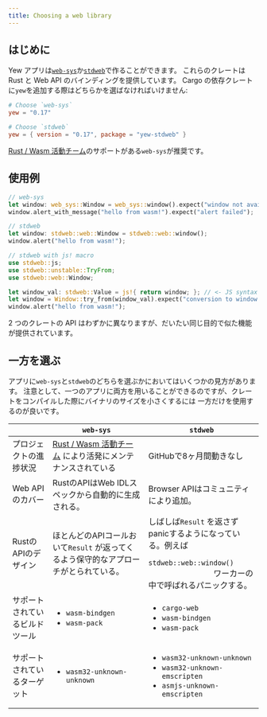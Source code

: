 ```yaml
---
title: Choosing a web library
---
```


## はじめに

Yew アプリは[`web-sys`](https://docs.rs/web-sys)か[`stdweb`](https://docs.rs/stdweb)で作ることができます。
これらのクレートは Rust と Web API のバインディングを提供しています。
Cargo の依存クレートに`yew`を追加する際はどちらかを選ばなければいけません:

```toml
# Choose `web-sys`
yew = "0.17"

# Choose `stdweb`
yew = { version = "0.17", package = "yew-stdweb" }
```

[Rust / Wasm 活動チーム](https://rustwasm.github.io/)のサポートがある`web-sys`が推奨です。

## 使用例

```rust
// web-sys
let window: web_sys::Window = web_sys::window().expect("window not available");
window.alert_with_message("hello from wasm!").expect("alert failed");

// stdweb
let window: stdweb::web::Window = stdweb::web::window();
window.alert("hello from wasm!");

// stdweb with js! macro
use stdweb::js;
use stdweb::unstable::TryFrom;
use stdweb::web::Window;

let window_val: stdweb::Value = js!{ return window; }; // <- JS syntax inside!
let window = Window::try_from(window_val).expect("conversion to window failed");
window.alert("hello from wasm!");
```

2 つのクレートの API はわずかに異なりますが、だいたい同じ目的で似た機能が提供されています。

## 一方を選ぶ

アプリに`web-sys`と`stdweb`のどちらを選ぶかにおいてはいくつかの見方があります。
注意として、一つのアプリに両方を用いることができるのですが、クレートをコンパイルした際にバイナリのサイズを小さくするには
一方だけを使用するのが良いです。

<table>
    <thead>
        <tr>
            <th style={{ textAlign: 'left' }}></th>
            <th style={{ textAlign: 'left' }}>
                <code>web-sys</code>
            </th>
            <th style={{ textAlign: 'left' }}>
                <code>stdweb</code>
            </th>
        </tr>
    </thead>
    <tbody>
        <tr>
            <td style={{ textAlign: 'left' }}>プロジェクトの進捗状況</td>
            <td style={{ textAlign: 'left' }}>
                <a href="https://rustwasm.github.io/">Rust / Wasm 活動チーム</a>
                により活発にメンテナンスされている
            </td>
            <td style={{ textAlign: 'left' }}>GitHubで8ヶ月間動きなし</td>
        </tr>
        <tr>
            <td style={{ textAlign: 'left' }}>Web API のカバー</td>
            <td style={{ textAlign: 'left' }}>
                RustのAPIはWeb IDLスペックから自動的に生成される。
            </td>
            <td style={{ textAlign: 'left' }}>
                Browser APIはコミュニティにより追加。
            </td>
        </tr>
        <tr>
            <td style={{ textAlign: 'left' }}>RustのAPIのデザイン</td>
            <td style={{ textAlign: 'left' }}>
                ほとんどのAPIコールおいて<code>Result</code>
                が返ってくるよう保守的なアプローチがとられている。
            </td>
            <td style={{ textAlign: 'left' }}>
                しばしば<code>Result</code>
                を返さずpanicするようになっている。例えば
                <code>
                    stdweb::web::window()
                </code>
                ワーカーの中で呼ばれるパニックする。
            </td>
        </tr>
        <tr>
            <td style={{ textAlign: 'left' }}>
                サポートされているビルドツール
            </td>
            <td style={{ textAlign: 'left' }}>
                <p></p>
                <ul>
                    <li>
                        <code>wasm-bindgen</code>
                    </li>
                    <li>
                        <code>wasm-pack</code>
                    </li>
                </ul>
            </td>
            <td style={{ textAlign: 'left' }}>
                <p></p>
                <ul>
                    <li>
                        <code>cargo-web</code>
                    </li>
                    <li>
                        <code>wasm-bindgen</code>
                    </li>
                    <li>
                        <code>wasm-pack</code>
                    </li>
                </ul>
            </td>
        </tr>
        <tr>
            <td style={{ textAlign: 'left' }}>サポートされているターゲット</td>
            <td style={{ textAlign: 'left' }}>
                <ul>
                    <li>
                        <code>wasm32-unknown-unknown</code>
                    </li>
                </ul>
            </td>
            <td style={{ textAlign: 'left' }}>
                <ul>
                    <li>
                        <code>wasm32-unknown-unknown</code>
                    </li>
                    <li>
                        <code>wasm32-unknown-emscripten</code>
                    </li>
                    <li>
                        <code>asmjs-unknown-emscripten</code>
                    </li>
                </ul>
            </td>
        </tr>
    </tbody>
</table>
